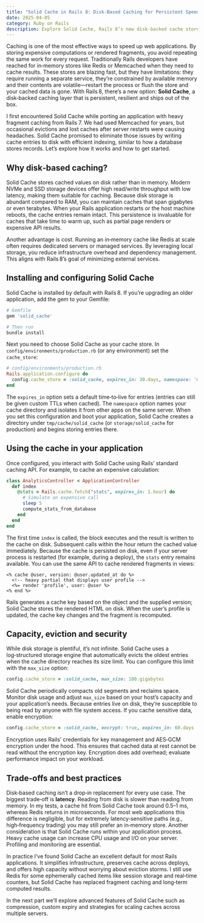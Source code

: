 ```yaml
---
title: "Solid Cache in Rails 8: Disk‑Based Caching for Persistent Speed (Part 1)"
date: 2025-04-05
category: Ruby on Rails
description: Explore Solid Cache, Rails 8’s new disk‑backed cache store, and learn how it provides durable, high‑capacity caching without relying on Redis or Memcached.
---
```


Caching is one of the most effective ways to speed up web applications. By storing expensive computations or rendered fragments, you avoid repeating the same work for every request. Traditionally Rails developers have reached for in‑memory stores like Redis or Memcached when they need to cache results. These stores are blazing fast, but they have limitations: they require running a separate service, they’re constrained by available memory and their contents are volatile—restart the process or flush the store and your cached data is gone. With Rails 8, there’s a new option: **Solid Cache**, a disk‑backed caching layer that is persistent, resilient and ships out of the box.

I first encountered Solid Cache while porting an application with heavy fragment caching from Rails 7. We had used Memcached for years, but occasional evictions and lost caches after server restarts were causing headaches. Solid Cache promised to eliminate those issues by writing cache entries to disk with efficient indexing, similar to how a database stores records. Let’s explore how it works and how to get started.

## Why disk‑based caching?

Solid Cache stores cached values on disk rather than in memory. Modern NVMe and SSD storage devices offer high read/write throughput with low latency, making them suitable for caching. Because disk storage is abundant compared to RAM, you can maintain caches that span gigabytes or even terabytes. When your Rails application restarts or the host machine reboots, the cache entries remain intact. This persistence is invaluable for caches that take time to warm up, such as partial page renders or expensive API results.

Another advantage is cost. Running an in‑memory cache like Redis at scale often requires dedicated servers or managed services. By leveraging local storage, you reduce infrastructure overhead and dependency management. This aligns with Rails 8’s goal of minimizing external services.

## Installing and configuring Solid Cache

Solid Cache is installed by default with Rails 8. If you’re upgrading an older application, add the gem to your Gemfile:

```ruby showLineNumbers
# Gemfile
gem 'solid_cache'

# Then run
bundle install
```

Next you need to choose Solid Cache as your cache store. In `config/environments/production.rb` (or any environment) set the `cache_store`:

```ruby showLineNumbers
# config/environments/production.rb
Rails.application.configure do
  config.cache_store = :solid_cache, expires_in: 30.days, namespace: 'myapp'
end
```

The `expires_in` option sets a default time‑to‑live for entries (entries can still be given custom TTLs when cached). The `namespace` option names your cache directory and isolates it from other apps on the same server. When you set this configuration and boot your application, Solid Cache creates a directory under `tmp/cache/solid_cache` (or `storage/solid_cache` for production) and begins storing entries there.

## Using the cache in your application

Once configured, you interact with Solid Cache using Rails’ standard caching API. For example, to cache an expensive calculation:

```ruby showLineNumbers
class AnalyticsController < ApplicationController
  def index
    @stats = Rails.cache.fetch("stats", expires_in: 1.hour) do
      # Simulate an expensive call
      sleep 5
      compute_stats_from_database
    end
  end
end
```

The first time `index` is called, the block executes and the result is written to the cache on disk. Subsequent calls within the hour return the cached value immediately. Because the cache is persisted on disk, even if your server process is restarted (for example, during a deploy), the `stats` entry remains available. You can use the same API to cache rendered fragments in views:

```erb showLineNumbers
<% cache @user, version: @user.updated_at do %>
  <!-- heavy partial that displays user profile -->
  <%= render 'profile', user: @user %>
<% end %>
```

Rails generates a cache key based on the object and the supplied version; Solid Cache stores the rendered HTML on disk. When the user’s profile is updated, the cache key changes and the fragment is recomputed.

## Capacity, eviction and security

While disk storage is plentiful, it’s not infinite. Solid Cache uses a log‑structured storage engine that automatically evicts the oldest entries when the cache directory reaches its size limit. You can configure this limit with the `max_size` option:

```ruby showLineNumbers
config.cache_store = :solid_cache, max_size: 100.gigabytes
```

Solid Cache periodically compacts old segments and reclaims space. Monitor disk usage and adjust `max_size` based on your host’s capacity and your application’s needs. Because entries live on disk, they’re susceptible to being read by anyone with file system access. If you cache sensitive data, enable encryption:

```ruby showLineNumbers
config.cache_store = :solid_cache, encrypt: true, expires_in: 60.days
```

Encryption uses Rails’ credentials for key management and AES‑GCM encryption under the hood. This ensures that cached data at rest cannot be read without the encryption key. Encryption does add overhead; evaluate performance impact on your workload.

## Trade‑offs and best practices

Disk‑based caching isn’t a drop‑in replacement for every use case. The biggest trade‑off is **latency**. Reading from disk is slower than reading from memory. In my tests, a cache hit from Solid Cache took around 0.5–1 ms, whereas Redis returns in microseconds. For most web applications this difference is negligible, but for extremely latency‑sensitive paths (e.g., high‑frequency trading) you may still prefer an in‑memory store. Another consideration is that Solid Cache runs within your application process. Heavy cache usage can increase CPU usage and I/O on your server. Profiling and monitoring are essential.

In practice I’ve found Solid Cache an excellent default for most Rails applications. It simplifies infrastructure, preserves cache across deploys, and offers high capacity without worrying about eviction storms. I still use Redis for some ephemerally cached items like session storage and real‑time counters, but Solid Cache has replaced fragment caching and long‑term computed results.

In the next part we’ll explore advanced features of Solid Cache such as compression, custom expiry and strategies for scaling caches across multiple servers.
